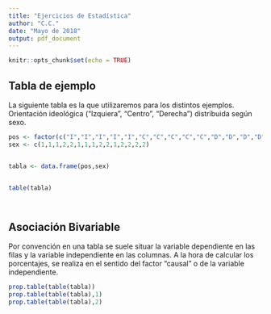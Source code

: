 ```yaml
---
title: "Ejercicios de Estadística"
author: "C.C."
date: "Mayo de 2018"
output: pdf_document
---
```


```r
knitr::opts_chunk$set(echo = TRUE)
```

## Tabla de ejemplo
La siguiente tabla es la que utilizaremos para los distintos ejemplos.  Orientación ideológica ("Izquiera", "Centro", "Derecha") distribuida según sexo.

```r

pos <- factor(c("I","I","I","I","I","C","C","C","C","C","D","D","D","D","D"),levels=c("I","C","D"))
sex <- c(1,1,1,2,2,1,1,1,2,2,1,2,2,2,2)


tabla <- data.frame(pos,sex)


table(tabla)




```

## Asociación Bivariable

Por convención en una tabla se suele situar la variable dependiente en las filas y la variable independiente en las columnas. A la hora de calcular los porcentajes, se realiza en el sentido del factor "causal" o de la variable independiente.

```r
prop.table(table(tabla))
prop.table(table(tabla),1)
prop.table(table(tabla),2)

```


